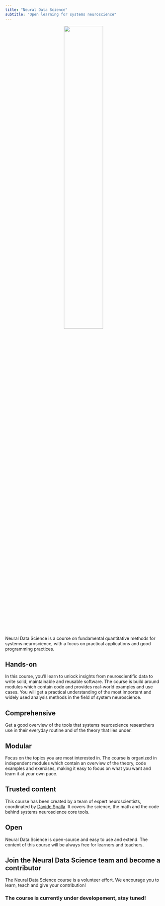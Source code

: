 ```yaml
---
title: "Neural Data Science"
subtitle: "Open learning for systems neuroscience"
---
```

<p align="center">
![](www/logo_.png){width=50%}
</p>

Neural Data Science is a course on fundamental quantitative methods for systems neuroscience, with a focus on practical applications and good programming practices. 

## Hands-on
In this course, you'll learn to unlock insights from neuroscientific data to write solid, maintainable and reusable software. The course is build around modules which contain code and provides real-world examples and use cases. You will get a practical understanding of the most important and widely used analysis methods in the field of system neuroscience.

## Comprehensive
Get a good overview of the tools that systems neuroscience researchers use in their everyday routine and of the theory that lies under.

## Modular 
Focus on the topics you are most interested in. The course is organized in independent modules which contain an overview of the theory, code examples and exercises, making it easy to focus on what you want and learn it at your own pace.

## Trusted content
This course has been created by a team of expert neuroscientists, coordinated by [Davide Spalla](https://www.linkedin.com/in/davide-spalla-02838aa7/?originalSubdomain=nl). It covers the science, the math and the code behind systems neuroscience core tools. 

## Open
Neural Data Science is open-source and easy to use and extend. The content of this course will be always free for learners and teachers. 

## Join the Neural Data Science team and become a contributor
The Neural Data Science course is a volunteer effort. We encourage you to learn, teach and give your contribution!


### The course is currently under developement, stay tuned!
